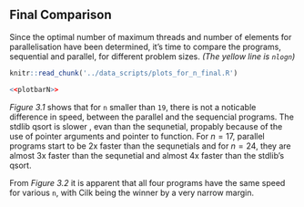 ## Final Comparison
Since the optimal number of maximum threads and number of elements for parallelisation have been determined, it's time to compare the programs, sequential and parallel, for different problem sizes.
*(The yellow line is `nlogn`)*
```r
knitr::read_chunk('../data_scripts/plots_for_n_final.R')
```
```r
<<plotbarN>>
```

 *Figure 3.1* shows that for `n` smaller than `19`, there is not a noticable difference in speed, between the parallel and the sequencial programs. The stdlib qsort is slower , evan than the sequnetial, propably because of the use of pointer arguments and pointer to function. For $n=17$, parallel programs start to be 2x faster than the sequnetials and for $n=24$, they are almost 3x faster than the sequnetial and almost 4x faster than the stdlib's qsort. 
 
 From *Figure 3.2* it is apparent that all four programs have the same speed for various `n`, with Cilk being the winner by a very narrow margin.